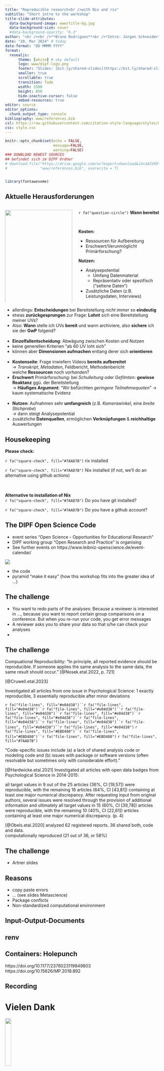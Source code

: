 ```yaml
---
title: "Reproducible research<br />with Nix and rix"
subtitle: "Short intro to the workshop"
title-slide-attributes:
  data-background-image: www/title-bg.jpg
  data-background-size: cover
  #data-background-opacity: "0.3"
author: "<br /><br />**Bruno Rodrigues**<br />*Intro: Jürgen Schneider*"
date: "20. Mar 2024" # today
date-format: "DD MMMM YYYY"
format: 
  revealjs:
      theme: [white] # sky default
      logo: www/dipf-logo.png
      footer: "Slides: [bit.ly/shared-slides](https://bit.ly/shared-slides)"
      smaller: true
      scrollable: true
      transition: fade
      width: 1500
      height: 850
      hide-inactive-cursor: false
      embed-resources: true
editor: source
editor_options: 
  chunk_output_type: console
bibliography: www/references.bib
csl: https://raw.githubusercontent.com/citation-style-language/styles/master/apa.csl
css: style.css
---
```


```r
knitr::opts_chunk$set(echo = FALSE,
                      message=FALSE, 
                      warning=FALSE)
### DOWNLOAD NEWEST SOURCES
## befindet sich im DIPF Ordner
# download.file("https://drive.google.com/uc?export=download&id=1ASV99YHMHSNChSNzqbZwvz2SiqYvmqO_",
#               "www/references.bib", overwrite = T)


library(fontawesome)
```




## Aktuelle Herausforderungen

::: columns
::: {.column width="45%"}
![](www/process_5.jpg){width="100%"}
:::

::: {.column width="54%"}
::: {.box-grey style="width: max-content"}
`r fa("question-circle")` **Wann bereitstellen, wann archivieren?**
:::

\

**Kosten:**

-   Ressourcen für Aufbereitung
-   Erschwert/Verunmöglicht Primärforschung?

**Nutzen:**

-   Analysepotential
    -   Umfang Datenmaterial
    -   Repräsentativ oder spezifisch ("seltene Daten")
-   Zusätzliche Daten (z.B. Leistungsdaten, Interviews)

:::
:::

::: notes
- allerdings: **Entscheidungen** bei Bereitstellung *nicht immer* so **eindeutig**
- etwas **zurückgesprungen** zur Frage: **Lohnt** sich eine Bereitstellung meiner UVs? 
- Also: **Wann** stelle ich UVs **bereit** und wann archiviere, also **sichere** ich sie der **GwP** folgend?<br /><br />
- **Einzelfallentscheidung**: Abwägung zwischen Kosten und Nutzen
- keine generellen Kriterien "ab 60 UV loht sich"
- können aber **Dimensionen aufmachen** entlang derer sich **orientieren**<br /><br />
- **Kostenseite**: Frage inwiefern Videos **bereits aufbereitet**<br />-> *Transkript*, *Metadaten*, Feldbericht, Methodenbericht<br /> welche **Ressourcen** noch *vorhanden*?
- **Erschwert** Primärforschung: bei *Schulleitung* oder *Gefilmten*: **gewisse Reaktanz** ggü. der Bereitstellung<br />-> **Häufiges Argument**: "Wir befürchten *geringere Teilnahmequoten*" -> kaum systematische Evidenz<br /><br />
- **Nutzen**: Aufnahmen sehr **umfangreich** (z.B. *Kamerawinkel*, eine *breite Stichprobe*)<br />-> dann steigt Analysepotential
- zusätzliche **Datenquellen**, ermöglichen **Verknüpfungen** & **reichhaltige** Auswertungen

:::



## Housekeeping

**Please check:**

`r fa("square-check", fill="#7AAD7B")` rix installed
\

`r fa("square-check", fill="#7AAD7B")` Nix installed (if not, we'll do an alternative using github actions)
\
\
\

**Alternative to installation of Nix**  
`r fa("square-check", fill="#7AAD7B")`  Do you have git installed?
\

`r fa("square-check", fill="#7AAD7B")`  Do you have a github account?

## The DIPF Open Science Code

* event series "Open Science - Opportunities for Educational Research"
* DIPF working group "Open Research and Practice" is organising
* See further events on https://www.leibniz-openscience.de/event-calendar/

![](www/Flyer_Veranstaltungsreihe.jpg)

* the code
* pyramid "make it easy" (how this workshop fits into the greater idea of ...)


## The challenge

- You want to redo parts of the analyses: Because a reviewer is interested in ..., because you want to report certain group comparisons on a conference. But when you re-run your code, you get error messages
- A reviewer asks you to share your data so that s/he can check your analyses
- 


## The challenge

Compuational Reproducibility: "In principle, all reported evidence should be reproducible. If someone applies the same analysis to the same data, the same result should occur." [@Nosek.etal.2022, p. 721]

[@Cruwell.etal.2023]

Investigated all articles from one issue in Psychological Science: 1 exactly reproducible, 3 essentially reproducible after minor deviations

`r fa("file-lines", fill="#e04d38")``r fa("file-lines", fill="#e04d38")``r fa("file-lines", fill="#e04d38")``r fa("file-lines", fill="#e04d38")``r fa("file-lines", fill="#e04d38")``r fa("file-lines", fill="#e04d38")``r fa("file-lines", fill="#e04d38")``r fa("file-lines", fill="#e04d38")``r fa("file-lines", fill="#e04d38")``r fa("file-lines", fill="#e04d38")`
`r fa("file-lines", fill="#EBD480")``r fa("file-lines", fill="#EBD480")``r fa("file-lines", fill="#EBD480")`
`r fa("file-lines", fill="#7AAD7B")`

"Code-specific issues include (a) a lack of shared analysis code or modeling code and (b) issues with package or software versions (often resolvable but sometimes only with considerable effort)."  
  
[@Hardwicke.etal.2021]
Investigated all articles with open data badges from Psychological Science in 2014-2015:

 all target values in 9 out of the 25 articles (36%, CI [19,57]) were reproducible, with the remaining 16 articles (64%, CI [43,81]) containing at least one major numerical discrepancy. After requesting input from original authors, several issues were resolved through the provision of additional information and ultimately all target values in 15 (60%, CI [39,78]) articles were reproducible, with the remaining 10 (40%, CI [22,61]) articles containing at least one major numerical discrepancy. (p. 4)  
   

[@Obels.etal.2020] analyzed 62 registered reports. 36 shared both, code and data.  
computationally reproduced (21 out of 36, or 58%) 


## The challenge

- Artner slides


## Reasons

- copy paste errors
- ... (see slides Metascience)
- Package conflicts
- Non-standardized computational environment


## Input-Output-Documents
## renv
## Containers: Holepunch
https://doi.org/10.1177/2378023119849803
https://doi.org/10.15626/MP.2018.892

## Recording


# Vielen Dank

![](www/dipf-logo.png){width="20%"}\
\

**Jürgen Schneider**\
[ju.schneider\@dipf.de](mailto:ju.schneider@dipf.de){.email}

## References

::: {#refs}
:::

## Credit

Title page <a href="https://unsplash.com/de/@thomasw?utm_content=creditCopyText&utm_medium=referral&utm_source=unsplash">Thomas William</a> on <a href="https://unsplash.com/de/fotos/person-die-eine-videokamera-halt-4qGbMEZb56c?utm_content=creditCopyText&utm_medium=referral&utm_source=unsplash">Unsplash</a>  
  
Icons by Font Awesome CC BY 4.0

